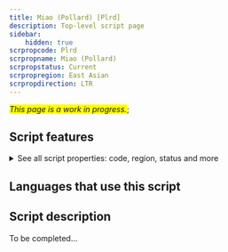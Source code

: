 ```yaml
---
title: Miao (Pollard) [Plrd]
description: Top-level script page
sidebar:
    hidden: true
scrpropcode: Plrd
scrpropname: Miao (Pollard)
scrpropstatus: Current
scrpropregion: East Asian
scrpropdirection: LTR
---
```


<span style='background-color:yellow'>_This page is a work in progress._</span>;


## Script features

<details>
<summary> See all script properties: code, region, status and more</summary>
<ScriptInfo />
</details>

## Languages that use this script

<WsList script='Plrd' wsMax='5' />

## Script description

To be completed...

